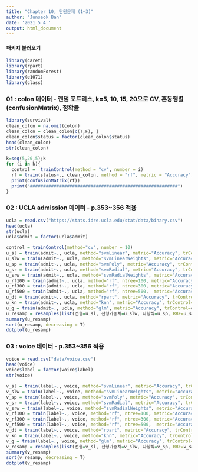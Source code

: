 ```yaml
---
title: "Chapter 10, 단원문제 (1~3)"
author: "Junseok Ban"
date: '2021 5 4 '
output: html_document
---
```

#### 패키지 불러오기
```r
library(caret)
library(rpart)
library(randomForest)
library(e1071)
library(class)
```


### 01 : colon 데이터 - 랜덤 포트리스, k=5, 10, 15, 20으로 CV, 혼동행렬(confusionMatrix), 정확률
```r
library(survival)
clean_colon = na.omit(colon)
clean_colon = clean_colon[c(T,F), ]
clean_colon$status = factor(clean_colon$status)
head(clean_colon)
str(clean_colon)

k=seq(5,20,5);k
for (i in k){
  control =  trainControl(method = "cv", number = i)
  rf = train(status~., clean_colon, method = "rf", metric = "Accuracy", trControl = control)
  print(confusionMatrix(rf))
  print("########################################################")
}
```

### 02 : UCLA admission 데이터 - p.353~356 적용
```r
ucla = read.csv("https://stats.idre.ucla.edu/stat/data/binary.csv")
head(ucla)
str(ucla)
ucla$admit = factor(ucla$admit)

control = trainControl(method="cv", number = 10)
u_sl = train(admit~., ucla, method="svmLinear", metric="Accuracy", trControl=control)
u_slw = train(admit~., ucla, method="svmLinearWeights", metric="Accuracy", trControl=control)
u_sp = train(admit~., ucla, method="svmPoly", metric="Accuracy", trControl=control)
u_sr = train(admit~., ucla, method="svmRadial", metric="Accuracy", trControl=control)
u_srw = train(admit~., ucla, method="svmRadialWeights", metric="Accuracy", trControl=control)
u_rf100 = train(admit~., ucla, method="rf", ntree=100, metric="Accuracy", trControl=control)
u_rf300 = train(admit~., ucla, method="rf", ntree=300, metric="Accuracy", trControl=control)
u_rf500 = train(admit~., ucla, method="rf", ntree=500,  metric="Accuracy", trControl=control)
u_dt = train(admit~., ucla, method="rpart", metric="Accuracy", trControl=control)
u_kn = train(admit~., ucla, method="knn", metric="Accuracy", trControl=control)
u_g = train(admit~., ucla, method="glm", metric="Accuracy", trControl=control)
u_resamp = resamples(list(선형=u_sl, 선형가중치=u_slw, 다항식=u_sp, RBF=u_sr, 가중치=u_srw, RF100=u_rf100, RF300=u_rf300, RF500=u_rf500, DecisionTree=u_dt, KNN=u_kn, glm=u_g))
summary(u_resamp)
sort(u_resamp, decreasing = T)
dotplot(u_resamp)

```

### 03 : voice 데이터 - p.353~356 적용
```r
voice = read.csv("data/voice.csv")
head(voice)
voice$label = factor(voice$label)
str(voice)

v_sl = train(label~., voice, method="svmLinear", metric="Accuracy", trControl=control)
v_slw = train(label~., voice, method="svmLinearWeights", metric="Accuracy", trControl=control)
v_sp = train(label~., voice, method="svmPoly", metric="Accuracy", trControl=control)
v_sr = train(label~., voice, method="svmRadial", metric="Accuracy", trControl=control)
v_srw = train(label~., voice, method="svmRadialWeights", metric="Accuracy", trControl=control)
v_rf100 = train(label~., voice, method="rf", ntree=100, metric="Accuracy", trControl=control)
v_rf300 = train(label~., voice, method="rf", ntree=300, metric="Accuracy", trControl=control)
v_rf500 = train(label~., voice, method="rf", ntree=500,  metric="Accuracy", trControl=control)
v_dt = train(label~., voice, method="rpart", metric="Accuracy", trControl=control)
v_kn = train(label~., voice, method="knn", metric="Accuracy", trControl=control)
v_g = train(label~., voice, method="glm", metric="Accuracy", trControl=control)
v_resamp = resamples(list(선형=v_sl, 선형가중치=v_slw, 다항식=v_sp, RBF=v_sr, 가중치=v_srw, RF100=v_rf100, RF300=v_rf300, RF500=v_rf500, DecisionTree=v_dt, KNN=v_kn, glm=v_g))
summary(v_resamp)
sort(v_resamp, decreasing = T)
dotplot(v_resamp)

```

